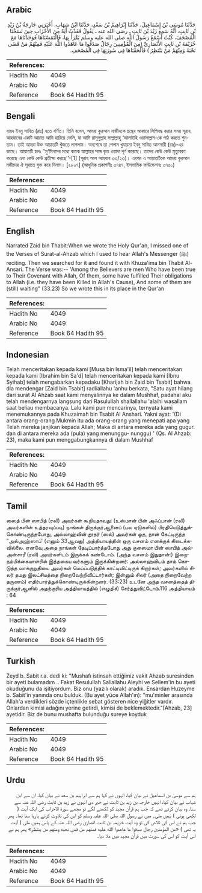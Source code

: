 ## Arabic


<div dir="rtl" lang="ar" style={{fontSize:'larger',backgroundColor:'#f8f9fa',padding:20}}>
حَدَّثَنَا مُوسَى بْنُ إِسْمَاعِيلَ، حَدَّثَنَا إِبْرَاهِيمُ بْنُ سَعْدٍ، حَدَّثَنَا ابْنُ شِهَابٍ، أَخْبَرَنِي خَارِجَةُ بْنُ زَيْدِ بْنِ ثَابِتٍ، أَنَّهُ سَمِعَ زَيْدَ بْنَ ثَابِتٍ ـ رضى الله عنه ـ يَقُولُ فَقَدْتُ آيَةً مِنَ الأَحْزَابِ حِينَ نَسَخْنَا الْمُصْحَفَ، كُنْتُ أَسْمَعُ رَسُولَ اللَّهِ صلى الله عليه وسلم يَقْرَأُ بِهَا، فَالْتَمَسْنَاهَا فَوَجَدْنَاهَا مَعَ خُزَيْمَةَ بْنِ ثَابِتٍ الأَنْصَارِيِّ ‏(‏مِنَ الْمُؤْمِنِينَ رِجَالٌ صَدَقُوا مَا عَاهَدُوا اللَّهَ عَلَيْهِ فَمِنْهُمْ مَنْ قَضَى نَحْبَهُ وَمِنْهُمْ مَنْ يَنْتَظِرُ ‏)‏ فَأَلْحَقْنَاهَا فِي سُورَتِهَا فِي الْمُصْحَفِ‏.‏
</div>
<div style={{backgroundColor:'#f8f9fa',padding:20, marginBottom: 10}}><table> <thead> <tr> <th>References:</th> <th></th> </tr> </thead> <tbody><tr><td>Hadith No</td><td>4049</td></tr><tr><td>Arabic No</td><td>4049</td></tr><tr><td>Reference</td><td>Book 64 Hadith 95</td></tr></tbody></table></div>

## Bengali


<div dir="ltr" lang="bn" style={{fontSize:'larger',backgroundColor:'#f8f9fa',padding:20}}>
যায়দ ইবনু সাবিত (রাঃ) হতে বর্ণিত। তিনি বলেন, আমরা কুরআন মাজীদকে গ্রন্থের আকারে লিপিবদ্ধ করার সময় সূরাহ আহযাবের একটি আয়াত আমি হারিয়ে ফেলি, যা আমি রাসূলুল্লাহ সাল্লাল্লাহু ‘আলাইহি ওয়াসাল্লাম-কে পাঠ করতে শুনতাম। তাই আমরা উক্ত আয়াতটি খুঁজতে লাগলাম। অবশেষে তা পেলাম খুযায়মা ইবনু সাবিত আনসারী (রাঃ)-এর কাছে। আয়াতটি হলঃ ‘‘মু‘মিনদের মধ্যে কতক আল্লাহর সঙ্গে কৃত ওয়াদা পূর্ণ করেছে। তাদের কেউ কেউ মৃত্যুবরণ করেছে এবং কেউ কেউ প্রতীক্ষা করছে’’-[1] (সূরাহ আল আহযাব ৩৩/২৩)। এরপর এ আয়াতটিকে আমরা কুরআন মজীদের ঐ সূরাতে যুক্ত করে নিলাম। [২৮০৭] (আধুনিক প্রকাশনীঃ ৩৭৪৭, ইসলামিক ফাউন্ডেশনঃ ৩৭৫০)
</div>
<div style={{backgroundColor:'#f8f9fa',padding:20, marginBottom: 10}}><table> <thead> <tr> <th>References:</th> <th></th> </tr> </thead> <tbody><tr><td>Hadith No</td><td>4049</td></tr><tr><td>Arabic No</td><td>4049</td></tr><tr><td>Reference</td><td>Book 64 Hadith 95</td></tr></tbody></table></div>

## English


<div dir="ltr" lang="en" style={{fontSize:'larger',backgroundColor:'#f8f9fa',padding:20}}>
Narrated Zaid bin Thabit:When we wrote the Holy Qur'an, I missed one of the Verses of Surat-al-Ahzab which I used to hear Allah's Messenger (ﷺ) reciting. Then we searched for it and found it with Khuza'ima bin Thabit Al-Ansari. The Verse was:-- 'Among the Believers are men Who have been true to Their Covenant with Allah, Of them, some have fulfilled Their obligations to Allah (i.e. they have been Killed in Allah's Cause), And some of them are (still) waiting" (33.23) So we wrote this in its place in the Qur'an
</div>
<div style={{backgroundColor:'#f8f9fa',padding:20, marginBottom: 10}}><table> <thead> <tr> <th>References:</th> <th></th> </tr> </thead> <tbody><tr><td>Hadith No</td><td>4049</td></tr><tr><td>Arabic No</td><td>4049</td></tr><tr><td>Reference</td><td>Book 64 Hadith 95</td></tr></tbody></table></div>

## Indonesian


<div dir="ltr" lang="id" style={{fontSize:'larger',backgroundColor:'#f8f9fa',padding:20}}>
Telah menceritakan kepada kami [Musa bin Isma'il] telah menceritakan kepada kami [Ibrahim bin Sa'd] telah menceritakan kepada kami [Ibnu Syihab] telah mengabarkan kepadaku [Kharijah bin Zaid bin Tsabit] bahwa dia mendengar [Zaid bin Tsabit] radliallahu 'anhu berkata, "Satu ayat hilang dari surat Al Ahzab saat kami menyalinnya ke dalam Mushhaf, padahal aku telah mendengarnya langsung dari Rasulullah shallallahu 'alaihi wasallam saat beliau membacanya. Lalu kami pun mencarinya, ternyata kami menemukannya pada Khuzaimah bin Tsabit Al Anshari. Yakni ayat: '(Di antara orang-orang Mukmin itu ada orang-orang yang menepati apa yang Telah mereka janjikan kepada Allah; Maka di antara mereka ada yang gugur. dan di antara mereka ada (pula) yang menunggu- nunggu) ' (Qs. Al Ahzab: 23), maka kami pun menggabungkannya di dalam Mushhaf
</div>
<div style={{backgroundColor:'#f8f9fa',padding:20, marginBottom: 10}}><table> <thead> <tr> <th>References:</th> <th></th> </tr> </thead> <tbody><tr><td>Hadith No</td><td>4049</td></tr><tr><td>Arabic No</td><td>4049</td></tr><tr><td>Reference</td><td>Book 64 Hadith 95</td></tr></tbody></table></div>

## Tamil


<div dir="ltr" lang="ta" style={{fontSize:'larger',backgroundColor:'#f8f9fa',padding:20}}>
ஸைத் பின் ஸாபித் (ரலி) அவர்கள் கூறியதாவது: (உஸ்மான் பின் அஃப்பான் (ரலி) அவர்களின் உத்தரவுப்படி) நாங்கள் திருக்குர்ஆனைப் (பல ஏடுகளில்) பிரதியெடுத்துக்கொண்டிருந்தபோது, அல்லாஹ்வின் தூதர் (ஸல்) அவர்கள் ஓத, நான் கேட்டிருந்த “அல்அஹ்ஸாப்' (எனும் 33ஆவது) அத்தியாயத்தின் ஒரு வசனம் எனக்குக் கிடைக்கவில்லை. எனவே,அதை நாங்கள் தேடிப்பார்த்தபோது அது குஸைமா பின் ஸாபித் அல்அன்சாரீ (ரலி) அவர்களிடம் இருக்கக் கண்டோம். (அந்த வசனம் இதுதான்:) இறைநம்பிக்கையாளரில் இத்தகைய வர்களும் இருக்கின்றனர்: அல்லாஹ்விடம் தாம் கொடுத்த வாக்குறுதியை அவர்கள் மெய்ப்படுத்திக் காட்டிவிட்டிருக் கிறார்கள்; அவர்களில் சிலர் தமது இலட்சியத்தை நிறைவேற்றிவிட்டார்கள்; இன்னும் சிலர் (அதை நிறைவேற்ற தருணம்) எதிர்பார்த்துக்கொண்டிருக்கின்றனர். (33:23) உடனே அந்த வசனத்தைத் திருக்குர்ஆனில் அதற்குரிய அத்தியாயத்தில் (எழுதிச்) சேர்த்துவிட்டோம்.116 அத்தியாயம் : 64
</div>
<div style={{backgroundColor:'#f8f9fa',padding:20, marginBottom: 10}}><table> <thead> <tr> <th>References:</th> <th></th> </tr> </thead> <tbody><tr><td>Hadith No</td><td>4049</td></tr><tr><td>Arabic No</td><td>4049</td></tr><tr><td>Reference</td><td>Book 64 Hadith 95</td></tr></tbody></table></div>

## Turkish


<div dir="ltr" lang="tr" style={{fontSize:'larger',backgroundColor:'#f8f9fa',padding:20}}>
Zeyd b. Sabit r.a. dedi ki: "Mushafı istinsah ettiğimiz vakit Ahzab suresinden bir ayeti bulamadım .. Fakat Resulullah Sallallahu Aleyhi ve Sellem'in bu ayeti okuduğunu da işitiyordum. Biz onu (yazılı olarak) aradık. Ensardan Huzeyme b. Sabit'in yanında onu bulduk. (Bu ayet yüce Allah'ın): "mu'minler arasında Allah'a verdikleri sözde içtenlikle sebat gösteren nice yiğitler vardır. Onlardan kimisi adağını yerine getirdi, kimisi de beklemektedir."[Ahzab, 23] ayetidir. Biz de bunu mushafta bulunduğu sureye koyduk
</div>
<div style={{backgroundColor:'#f8f9fa',padding:20, marginBottom: 10}}><table> <thead> <tr> <th>References:</th> <th></th> </tr> </thead> <tbody><tr><td>Hadith No</td><td>4049</td></tr><tr><td>Arabic No</td><td>4049</td></tr><tr><td>Reference</td><td>Book 64 Hadith 95</td></tr></tbody></table></div>

## Urdu


<div dir="rtl" lang="ur" style={{fontSize:'larger',backgroundColor:'#f8f9fa',padding:20}}>
ہم سے موسیٰ بن اسماعیل نے بیان کیا، انہوں نے کہا ہم سے ابراہیم بن سعد نے بیان کیا، ان سے ابن شہاب نے بیان کیا، انہیں خارجہ بن زید بن ثابت نے خبر دی انہوں نے زید بن ثابت رضی اللہ عنہ سے سنا، وہ بیان کرتے تھے کہ جب ہم قرآن مجید کو لکھنے لگے تو مجھے سورۃ الاحزاب کی ایک آیت ( لکھی ہوئی ) نہیں ملی۔ میں نے رسول اللہ صلی اللہ علیہ وسلم کو اس کی تلاوت کرتے بارہا سنا تھا۔ پھر جب ہم نے اس کی تلاش کی تو وہ آیت خزیمہ بن ثابت انصاری رضی اللہ عنہ کے پاس ہمیں ملی ( آیت یہ تھی ) «من المؤمنين رجال صدقوا ما عاهدوا الله عليه فمنهم من قضى نحبه ومنهم من ينتظر» پھر ہم نے اس آیت کو اس کی سورت میں قرآن مجید میں ملا دیا۔
</div>
<div style={{backgroundColor:'#f8f9fa',padding:20, marginBottom: 10}}><table> <thead> <tr> <th>References:</th> <th></th> </tr> </thead> <tbody><tr><td>Hadith No</td><td>4049</td></tr><tr><td>Arabic No</td><td>4049</td></tr><tr><td>Reference</td><td>Book 64 Hadith 95</td></tr></tbody></table></div>